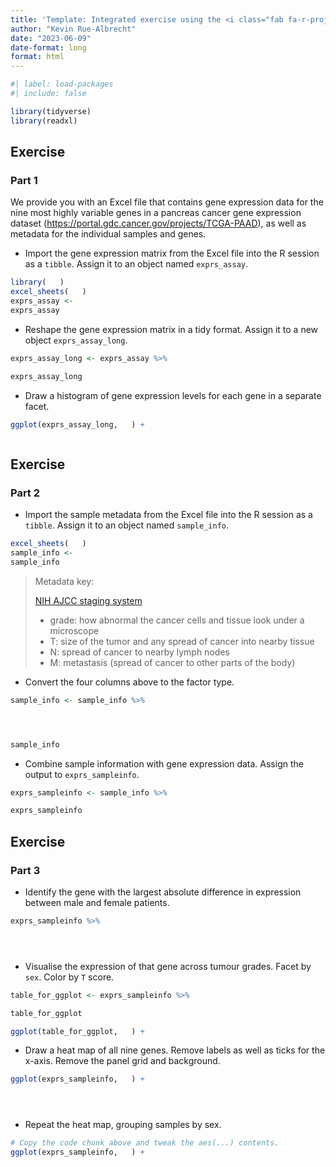 ```yaml
---
title: 'Template: Integrated exercise using the <i class="fab fa-r-project"></i> tidyverse'
author: "Kevin Rue-Albrecht"
date: "2023-06-09"
date-format: long
format: html
---
```


```r
#| label: load-packages
#| include: false

library(tidyverse)
library(readxl)
```

## Exercise

### Part 1

We provide you with an Excel file that contains gene expression data for the nine most highly variable genes in a pancreas cancer gene expression dataset (<https://portal.gdc.cancer.gov/projects/TCGA-PAAD>), as well as metadata for the individual samples and genes.

- Import the gene expression matrix from the Excel file into the R session as a `tibble`.
  Assign it to an object named `exprs_assay`.

```r
library(   )
excel_sheets(   )
exprs_assay <- 
exprs_assay
```

- Reshape the gene expression matrix in a tidy format.
  Assign it to a new object `exprs_assay_long`.

```r
exprs_assay_long <- exprs_assay %>%

exprs_assay_long
```

- Draw a histogram of gene expression levels for each gene in a separate facet.

```r
ggplot(exprs_assay_long,   ) +



```

## Exercise

### Part 2

- Import the sample metadata from the Excel file into the R session as a `tibble`.
  Assign it to an object named `sample_info`.

```r
excel_sheets(   )
sample_info <- 
sample_info
```

> Metadata key:
> 
> [NIH AJCC staging system](https://www.cancer.gov/publications/dictionaries/ca> ncer-terms/def/ajcc-staging-system)
> 
> - grade: how abnormal the cancer cells and tissue look under a microscope
> - T: size of the tumor and any spread of cancer into nearby tissue
> - N: spread of cancer to nearby lymph nodes
> - M: metastasis (spread of cancer to other parts of the body)

- Convert the four columns above to the factor type.

```r
sample_info <- sample_info %>%




sample_info
```

- Combine sample information with gene expression data.
  Assign the output to `exprs_sampleinfo`.

```r
exprs_sampleinfo <- sample_info %>%

exprs_sampleinfo
```

## Exercise

### Part 3

- Identify the gene with the largest absolute difference in expression between male and female patients.

```r
exprs_sampleinfo %>% 





```

- Visualise the expression of that gene across tumour grades.
  Facet by `sex`.
  Color by `T` score.

```r
table_for_ggplot <- exprs_sampleinfo %>% 

table_for_ggplot
```

```r
ggplot(table_for_ggplot,   ) +


```

- Draw a heat map of all nine genes.
  Remove labels as well as ticks for the x-axis.
  Remove the panel grid and background.

```r
ggplot(exprs_sampleinfo,   ) +





```

- Repeat the heat map, grouping samples by sex.

```r
# Copy the code chunk above and tweak the aes(...) contents.
ggplot(exprs_sampleinfo,   ) +





```
